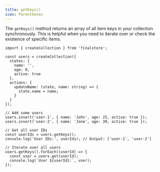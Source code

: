 ```yaml
---
title: getKeys()
icon: Parentheses
---
```


The `getKeys()` method returns an array of all item keys in your collection synchronously. This is helpful when you need to iterate over or check the existence of specific items.

```tsx
import { createCollection } from 'finalstore';

const users = createCollection({
  states: {
    name: '',
    age: 0,
    active: true
  },
  actions: {
    updateName: (state, name: string) => {
      state.name = name;
    }
  }
});

// Add some users
users.insert('user-1', { name: 'John', age: 25, active: true });
users.insert('user-2', { name: 'Jane', age: 30, active: true });

// Get all user IDs
const userIds = users.getKeys();
console.log('User IDs:', userIds); // Output: ['user-1', 'user-2']

// Iterate over all users
users.getKeys().forEach((userId) => {
  const user = users.get(userId);
  console.log(`User ${userId}:`, user);
});
```
